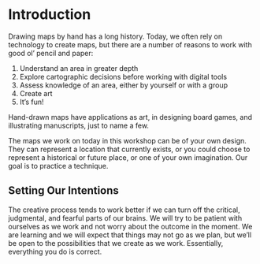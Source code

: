 # Introduction

Drawing maps by hand has a long history. Today, we often rely on technology to create maps, but there are a number of reasons to work with good ol' pencil and paper:

 1. Understand an area in greater depth
 1. Explore cartographic decisions before working with digital tools
 1. Assess knowledge of an area, either by yourself or with a group
 1. Create art
 1. It's fun!
 
Hand-drawn maps have applications as art, in designing board games, and illustrating manuscripts, just to name a few. 

The maps we work on today in this workshop can be of your own design. They can represent a location that currently exists, or you could choose to represent a historical or future place, or one of your own imagination.  Our goal is to practice a technique.


## Setting Our Intentions

The creative process tends to work better if we can turn off the critical, judgmental, and fearful parts of our brains. We will try to be patient with ourselves as we work and not worry about the outcome in the moment. We are learning and we will expect that things may not go as we plan, but we'll be open to the possibilities that we create as we work.  Essentially, everything you do is correct.